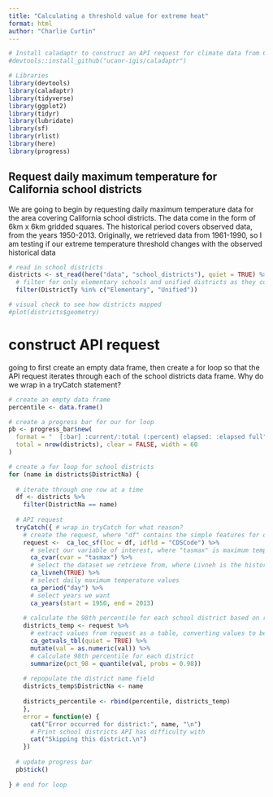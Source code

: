 ```yaml
---
title: "Calculating a threshold value for extreme heat"
format: html
author: "Charlie Curtin"
---
```


```r
# Install caladaptr to construct an API request for climate data from Cal-Adapt
#devtools::install_github("ucanr-igis/caladaptr")

# Libraries
library(devtools)
library(caladaptr)
library(tidyverse)
library(ggplot2)
library(tidyr)
library(lubridate)
library(sf)
library(rlist)
library(here)
library(progress)
```

## Request daily maximum temperature for California school districts

We are going to begin by requesting daily maximum temperature data for the area covering California school districts. The data come in the form of 6km x 6km gridded squares. The historical period covers observed data, from the years 1950-2013. Originally, we retrieved data from 1961-1990, so I am testing if our extreme temperature threshold changes with the observed historical data

```r
# read in school districts
districts <- st_read(here("data", "school_districts"), quiet = TRUE) %>% 
  # filter for only elementary schools and unified districts as they cover the entirety of the state
  filter(DistrictTy %in% c("Elementary", "Unified"))

# visual check to see how districts mapped
#plot(districts$geometry)
```

# construct API request

going to first create an empty data frame, then create a for loop so that the API request iterates through each of the school districts data frame. Why do we wrap in a tryCatch statement?
```r
# create an empty data frame
percentile <- data.frame()

# create a progress bar for our for loop
pb <- progress_bar$new(
  format = "  [:bar] :current/:total (:percent) elapsed: :elapsed full",
  total = nrow(districts), clear = FALSE, width = 60
)

# create a for loop for school districts
for (name in districts$DistrictNa) {
   
  # iterate through one row at a time
  df <- districts %>% 
    filter(DistrictNa == name)
  
  # API request
  tryCatch({ # wrap in tryCatch for what reason?
    # create the request, where "df" contains the simple features for our locations, and we use "CDSCode" as the unique identifier
    request <-  ca_loc_sf(loc = df, idfld = "CDSCode") %>% 
      # select our variable of interest, where "tasmax" is maximum temperature
      ca_cvar(cvar = "tasmax") %>% 
      # select the dataset we retrieve from, where Livneh is the historical climate observations
      ca_livneh(TRUE) %>% 
      # select daily maximum temperature values
      ca_period("day") %>% 
      # select years we want
      ca_years(start = 1950, end = 2013)
    
    # calculate the 98th percentile for each school district based on retrieved data
    districts_temp <- request %>% 
      # extract values from request as a table, converting values to be numeric
      ca_getvals_tbl(quiet = TRUE) %>%
      mutate(val = as.numeric(val)) %>% 
      # calculate 98th percentile for each district
      summarize(pct_98 = quantile(val, probs = 0.98))
    
    # repopulate the district name field
    districts_temp$DistrictNa <- name
    
    districts_percentile <- rbind(percentile, districts_temp)
    },
    error = function(e) {
      cat("Error occurred for district:", name, "\n")
      # Print school districts API has difficulty with
      cat("Skipping this district.\n")
    })
  
  # update progress bar
  pb$tick()
  
} # end for loop
```

